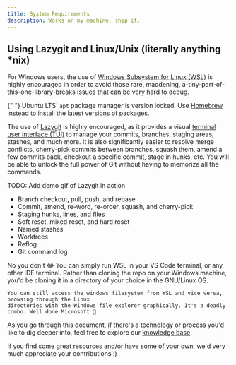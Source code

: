 ```yaml
---
title: System Requirements
description: Works on my machine, ship it.
---
```



## Using Lazygit and Linux/Unix (literally anything \*nix)

For Windows users, the use of [Windows Subsystem for Linux (WSL)](https://learn.microsoft.com/en-us/windows/wsl/install) is highly encouraged in order to avoid those rare, maddening, a-tiny-part-of-this-one-library-breaks issues that can be very hard to debug.

{" "}
<Callout type="warn">
  Ubuntu LTS' `apt` package manager is version locked. Use
  [Homebrew](https://brew.sh/) instead to install the latest versions of
  packages.
</Callout>

The use of [Lazygit](https://github.com/jesseduffield/lazygit) is highly encouraged, as it provides a visual [terminal user interface (TUI)](https://en.wikipedia.org/wiki/Text-based_user_interface) to manage your commits, branches, staging areas, stashes, and much more. It is also significantly easier to resolve merge conflicts, cherry-pick commits between branches, squash them, amend a few commits back, checkout a specific commit, stage in hunks, etc. You will be able to unlock the full power of Git without having to memorize all the commands.

TODO: Add demo gif of Lazygit in action

- Branch checkout, pull, push, and rebase
- Commit, amend, re-word, re-order, squash, and cherry-pick
- Staging hunks, lines, and files
- Soft reset, mixed reset, and hard reset
- Named stashes
- Worktrees
- Reflog
- Git command log

<Accordions>
  <Accordion title="Do I need to switch to the dark side and code in shell? 💀">
    No you don't 😂 You can simply run WSL in your VS Code terminal, or any other
    IDE terminal. Rather than cloning the repo on your Windows machine, you'd be
    cloning it in a directory of your choice in the GNU/Linux OS.

    You can still access the windows filesystem from WSL and vice versa, browsing through the Linux
    directories with the Windows file explorer graphically. It's a deadly
    combo. Well done Microsoft 👏

  </Accordion>
</Accordions>

As you go through this document, if there's a technology or process you'd like to dig deeper into, feel free to explore our [knowledge base](/docs/knowledge-base).

If you find some great resources and/or have some of your own, we'd very much appreciate your contributions :)
